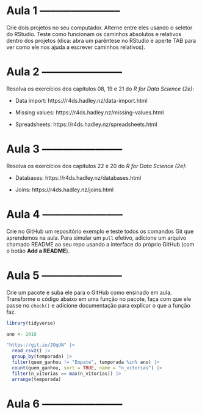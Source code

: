 # Aula 1 -----------------------

Crie dois projetos no seu computador. Alterne entre eles usando o seletor do
RStudio. Teste como funcionam os caminhos absolutos e relativos dentro dos
projetos (dica: abra um parêntese no RStudio e aperte TAB para ver como ele nos
ajuda a escrever caminhos relativos).

# Aula 2 -----------------------

Resolva os exercícios dos capítulos 08, 19 e 21 do _R for Data Science (2e)_:

- Data import: https://r4ds.hadley.nz/data-import.html

- Missing values: https://r4ds.hadley.nz/missing-values.html

- Spreadsheets: https://r4ds.hadley.nz/spreadsheets.html

# Aula 3 -----------------------

Resolva os exercícios dos capítulos 22 e 20 do _R for Data Science (2e)_:

- Databases: https://r4ds.hadley.nz/databases.html

- Joins: https://r4ds.hadley.nz/joins.html

# Aula 4 -----------------------

Crie no GitHub um repositório exemplo e teste todos os comandos Git que
aprendemos na aula. Para simular um `pull` efetivo, adicione um arquivo chamado
README ao seu repo usando a interface do próprio GitHub (com o botão **Add a
README**).

# Aula 5 -----------------------

Crie um pacote e suba ele para o GitHub como ensinado em aula. Transforme o
código abaixo em uma função no pacote, faça com que ele passe no `check()` e
adicione documentação para explicar o que a função faz.

```r
library(tidyverse)

ano <- 2018

"https://git.io/JOqUN" |>
  read_csv2() |>
  group_by(temporada) |>
  filter(quem_ganhou != "Empate", temporada %in% ano) |>
  count(quem_ganhou, sort = TRUE, name = "n_vitorias") |>
  filter(n_vitorias == max(n_vitorias)) |>
  arrange(temporada)
```

# Aula 6 -----------------------
